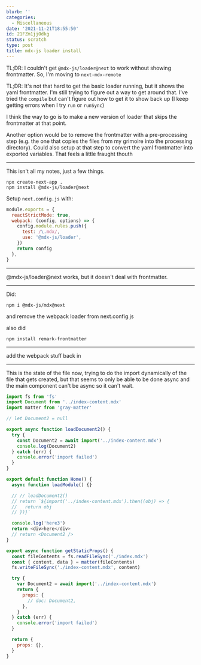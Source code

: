 ```yaml
---
blurb: ''
categories:
  - Miscellaneous
date: '2021-11-21T18:55:50'
id: 21FZm1jjOdkg
status: scratch
type: post
title: mdx-js loader install
---
```


TL;DR: I couldn't get `@mdx-js/loader@next` to work without showing frontmatter. So, I'm moving to `next-mdx-remote`


TL;DR: It's not that hard to get the basic loader running, but it shows the yaml frontmatter. I'm still trying to figure out a way to get around that. I've tried the `compile` but can't figure out how to get it to show back up (I keep getting errors when I try `run` or `runSync`)

I think the way to go is to make a new version of loader that skips the frontmatter at that point.  

Another option would be to remove the frontmatter with a pre-processing step (e.g. the one that copies the files from my grimoire into the processing directory). Could also setup at that step to convert the yaml frontmatter into exported variables. That feels a little fraught thouth

---

This isn't all my notes, just a few things. 


```
npx create-next-app .
npm install @mdx-js/loader@next
```

Setup `next.config.js` with:

```javascript
module.exports = {
  reactStrictMode: true,
  webpack: (config, options) => {
    config.module.rules.push({
      test: /\.mdx/,
      use: '@mdx-js/loader',
    })
    return config
  },
}
```


---

@mdx-js/loader@next works, but it doesn't deal with frontmatter. 

---

Did:

```
npm i @mdx-js/mdx@next
```

and remove the webpack loader from next.config.js

also did

```
npm install remark-frontmatter
```

---

add the webpack stuff back in 

---

This is the state of the file now, trying to do the import dynamically of the file that gets created, but that seems to only be able to be done async and the main component can't be async so it can't wait.


```javascript
import fs from 'fs'
import Document from '../index-content.mdx'
import matter from 'gray-matter'

// let Document2 = null

export async function loadDocument2() {
  try {
    const Document2 = await import('../index-content.mdx')
    console.log(Document2)
  } catch (err) {
    console.error('import failed')
  }
}

export default function Home() {
  async function loadModule() {}

  // // loadDocument2()
  // return `${import('../index-content.mdx').then((obj) => {
  //   return obj
  // })}`

  console.log('here3')
  return <div>here</div>
  // return <Document2 />
}

export async function getStaticProps() {
  const fileContents = fs.readFileSync('./index.mdx')
  const { content, data } = matter(fileContents)
  fs.writeFileSync('./index-content.mdx', content)

  try {
    var Document2 = await import('../index-content.mdx')
    return {
      props: {
        // doc: Document2,
      },
    }
  } catch (err) {
    console.error('import failed')
  }

  return {
    props: {},
  }
}
```




